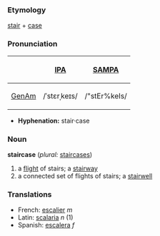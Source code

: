 ===Etymology===
[[stair]] + [[case]]

===Pronunciation===
{| border=1 cellpadding=5
! !! [[w:International Phonetic Alphabet|IPA]] !! [[w:SAMPA|SAMPA]]
|-
! [[GenAm]]
| /ˈstɛrˌkeɪs/ || /"stEr%keIs/
|}

*'''Hyphenation:''' stair·case

===Noun===
'''staircase''' (''plural:'' [[staircases]])
# a [[flight]] of stairs; a [[stairway]]
# a connected set of flights of stairs; a [[stairwell]]

===Translations===
*French: [[escalier]] ''m''
*Latin:  [[scalaria]] ''n'' (1)
*Spanish: [[escalera]] ''f''